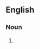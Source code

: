 {{also|Triumvirates}}

==English==

===Noun===
{{head|en|noun form}}

# {{plural of|triumvirate|lang=en}}